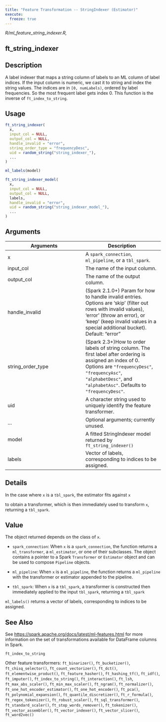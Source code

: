 ```yaml
---
title: "Feature Transformation -- StringIndexer (Estimator)"
execute:
  freeze: true
---
```


*R/ml_feature_string_indexer.R,*

## ft_string_indexer

## Description
A label indexer that maps a string column of labels to an ML column of   label indices. If the input column is numeric, we cast it to string and   index the string values. The indices are in `[0, numLabels)`, ordered by   label frequencies. So the most frequent label gets index 0. This function   is the inverse of `ft_index_to_string`. 


## Usage
```r
ft_string_indexer( 
  x, 
  input_col = NULL, 
  output_col = NULL, 
  handle_invalid = "error", 
  string_order_type = "frequencyDesc", 
  uid = random_string("string_indexer_"), 
  ... 
) 

ml_labels(model) 

ft_string_indexer_model( 
  x, 
  input_col = NULL, 
  output_col = NULL, 
  labels, 
  handle_invalid = "error", 
  uid = random_string("string_indexer_model_"), 
  ... 
) 
```

## Arguments
|Arguments|Description|
|---|---|
| x | A `spark_connection`, `ml_pipeline`, or a `tbl_spark`. |
| input_col | The name of the input column. |
| output_col | The name of the output column. |
| handle_invalid | (Spark 2.1.0+) Param for how to handle invalid entries. Options are 'skip' (filter out rows with invalid values), 'error' (throw an error), or 'keep' (keep invalid values in a special additional bucket). Default: "error" |
| string_order_type | (Spark 2.3+)How to order labels of string column. The first label after ordering is assigned an index of 0. Options are `"frequencyDesc"`, `"frequencyAsc"`, `"alphabetDesc"`, and `"alphabetAsc"`. Defaults to `"frequencyDesc"`. |
| uid | A character string used to uniquely identify the feature transformer. |
| ... | Optional arguments; currently unused. |
| model | A fitted StringIndexer model returned by `ft_string_indexer()` |
| labels | Vector of labels, corresponding to indices to be assigned. |

## Details

In the case where `x` is a `tbl_spark`, the estimator fits against `x`

  to obtain a transformer, which is then immediately used to transform `x`, returning a `tbl_spark`. 


## Value

The object returned depends on the class of `x`. 

  

- `spark_connection`: When `x` is a `spark_connection`, the function returns a `ml_transformer`,   a `ml_estimator`, or one of their subclasses. The object contains a pointer to   a Spark `Transformer` or `Estimator` object and can be used to compose   `Pipeline` objects. 

  

- `ml_pipeline`: When `x` is a `ml_pipeline`, the function returns a `ml_pipeline` with   the transformer or estimator appended to the pipeline. 

  

- `tbl_spark`: When `x` is a `tbl_spark`, a transformer is constructed then   immediately applied to the input `tbl_spark`, returning a `tbl_spark`

`ml_labels()` returns a vector of labels, corresponding to indices to be assigned. 



## See Also

See [https://spark.apache.org/docs/latest/ml-features.html](https://spark.apache.org/docs/latest/ml-features.html) for   more information on the set of transformations available for DataFrame   columns in Spark. 

`ft_index_to_string`

Other feature transformers:  `ft_binarizer()`, `ft_bucketizer()`, `ft_chisq_selector()`, `ft_count_vectorizer()`, `ft_dct()`, `ft_elementwise_product()`, `ft_feature_hasher()`, `ft_hashing_tf()`, `ft_idf()`, `ft_imputer()`, `ft_index_to_string()`, `ft_interaction()`, `ft_lsh`, `ft_max_abs_scaler()`, `ft_min_max_scaler()`, `ft_ngram()`, `ft_normalizer()`, `ft_one_hot_encoder_estimator()`, `ft_one_hot_encoder()`, `ft_pca()`, `ft_polynomial_expansion()`, `ft_quantile_discretizer()`, `ft_r_formula()`, `ft_regex_tokenizer()`, `ft_robust_scaler()`, `ft_sql_transformer()`, `ft_standard_scaler()`, `ft_stop_words_remover()`, `ft_tokenizer()`, `ft_vector_assembler()`, `ft_vector_indexer()`, `ft_vector_slicer()`, `ft_word2vec()`

